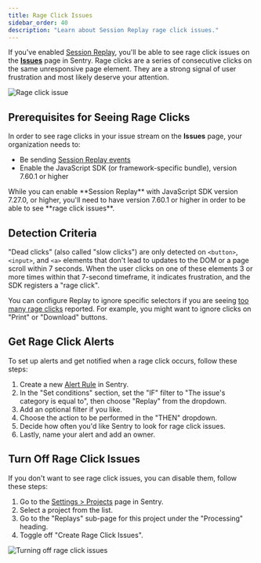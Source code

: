 ```yaml
---
title: Rage Click Issues
sidebar_order: 40
description: "Learn about Session Replay rage click issues."
---
```


If you've enabled [Session Replay](/product/explore/session-replay/), you'll be able to see rage click issues on the [**Issues**](https://sentry.io/orgredirect/organizations/:orgslug/issues/) page in Sentry. Rage clicks are a series of consecutive clicks on the same unresponsive page element. They are a strong signal of user frustration and most likely deserve your attention.

![Rage click issue](./img/Rage-click-issue-in-issue-stream.png)

## Prerequisites for Seeing Rage Clicks

In order to see rage clicks in your issue stream on the **Issues** page, your organization needs to:

- Be sending [Session Replay events](/product/explore/session-replay/getting-started/)
- Enable the JavaScript SDK (or framework-specific bundle), version 7.60.1 or higher

<Note>
While you can enable **Session Replay** with JavaScript SDK version 7.27.0, or higher, you'll need to have version 7.60.1 or higher in order to be able to see **rage click issues**.
</Note>

## Detection Criteria

"Dead clicks" (also called "slow clicks") are only detected on `<button>`, `<input>`, and `<a>` elements that don't lead to updates to the DOM or a page scroll within 7 seconds. When the user clicks on one of these elements 3 or more times within that 7-second timeframe, it indicates frustration, and the SDK registers a "rage click".

You can configure Replay to ignore specific selectors if you are seeing [too many rage clicks](/platforms/javascript/session-replay/troubleshooting/#why-am-i-seeing-too-many-or-too-few-rage-clicks) reported. For example, you might want to ignore clicks on "Print" or "Download" buttons.

## Get Rage Click Alerts

To set up alerts and get notified when a rage click occurs, follow these steps:

1. Create a new [Alert Rule](https://sentry.io/orgredirect/organizations/:orgslug/alerts/new/issue/) in Sentry.
2. In the "Set conditions" section, set the "IF" filter to "The issue's category is equal to", then choose "Replay" from the dropdown.
3. Add an optional filter if you like.
5. Choose the action to be performed in the "THEN" dropdown.
6. Decide how often you'd like Sentry to look for rage click issues.
7. Lastly, name your alert and add an owner.

## Turn Off Rage Click Issues

If you don't want to see rage click issues, you can disable them, follow these steps:
1. Go to the [Settings > Projects](https://sentry.io/orgredirect/organizations/:orgslug/settings/projects/) page in Sentry.
2. Select a project from the list.
3. Go to the "Replays" sub-page for this project under the "Processing" heading.
4. Toggle off "Create Rage Click Issues".

![Turning off rage click issues](./img/Turning-off-rage-clicks-toggle.png)
